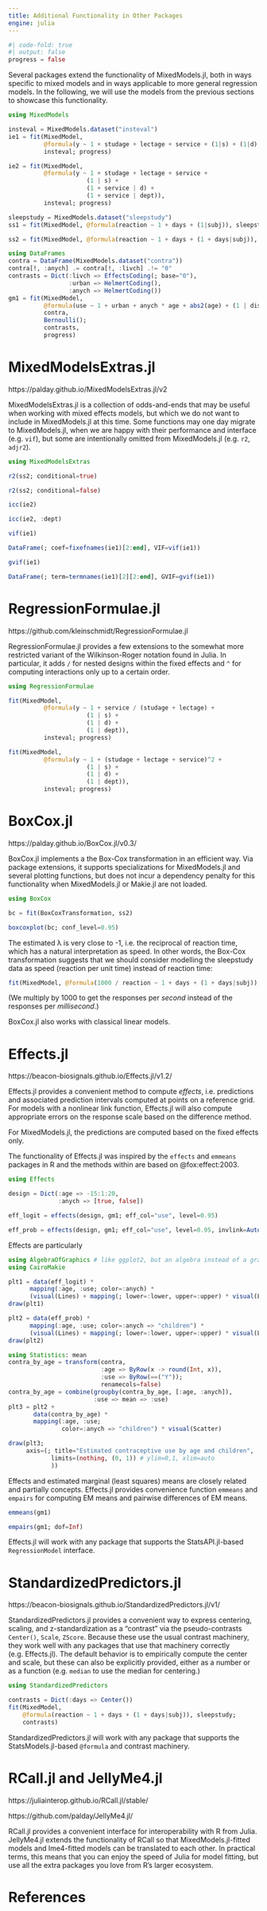 ```yaml
---
title: Additional Functionality in Other Packages
engine: julia
---
```


```julia
#| code-fold: true
#| output: false
progress = false
```

Several packages extend the functionality of MixedModels.jl, both in ways specific to mixed models and in ways applicable to more general regression models. In the following, we will use the models from the previous sections to showcase this functionality.

```julia
using MixedModels
```

```julia
insteval = MixedModels.dataset("insteval")
ie1 = fit(MixedModel,
          @formula(y ~ 1 + studage + lectage + service + (1|s) + (1|d) + (1|dept)),
          insteval; progress)

```

```julia
ie2 = fit(MixedModel,
          @formula(y ~ 1 + studage + lectage + service +
                      (1 | s) +
                      (1 + service | d) +
                      (1 + service | dept)),
          insteval; progress)
```


```julia
sleepstudy = MixedModels.dataset("sleepstudy")
ss1 = fit(MixedModel, @formula(reaction ~ 1 + days + (1|subj)), sleepstudy)
```

```julia
ss2 = fit(MixedModel, @formula(reaction ~ 1 + days + (1 + days|subj)), sleepstudy)
```

```julia
using DataFrames
contra = DataFrame(MixedModels.dataset("contra"))
contra[!, :anych] .= contra[!, :livch] .!= "0"
contrasts = Dict(:livch => EffectsCoding(; base="0"),
                 :urban => HelmertCoding(),
                 :anych => HelmertCoding())
gm1 = fit(MixedModel,
          @formula(use ~ 1 + urban + anych * age + abs2(age) + (1 | dist & urban)),
          contra,
          Bernoulli();
          contrasts,
          progress)
```

# MixedModelsExtras.jl

https://palday.github.io/MixedModelsExtras.jl/v2

MixedModelsExtras.jl is a collection of odds-and-ends that may be useful when working with mixed effects models, but which we do not want to include in MixedModels.jl at this time. Some functions may one day migrate to MixedModels.jl, when we are happy with their performance and interface (e.g. `vif`), but some are intentionally omitted from MixedModels.jl (e.g. `r2`, `adjr2`).

```julia
using MixedModelsExtras
```

```julia
r2(ss2; conditional=true)
```

```julia
r2(ss2; conditional=false)
```

```julia
icc(ie2)
```

```julia
icc(ie2, :dept)
```

```julia
vif(ie1)
```

```julia
DataFrame(; coef=fixefnames(ie1)[2:end], VIF=vif(ie1))
```

```julia
gvif(ie1)
```

```julia
DataFrame(; term=termnames(ie1)[2][2:end], GVIF=gvif(ie1))
```

# RegressionFormulae.jl

https://github.com/kleinschmidt/RegressionFormulae.jl

RegressionFormulae.jl provides a few extensions to the somewhat more restricted variant of the Wilkinson-Roger notation found in Julia. In particular, it adds `/` for nested designs within the fixed effects and `^` for computing interactions only up to a certain order.

```julia
using RegressionFormulae

fit(MixedModel,
          @formula(y ~ 1 + service / (studage + lectage) +
                      (1 | s) +
                      (1 | d) +
                      (1 | dept)),
          insteval; progress)
```

```julia
fit(MixedModel,
          @formula(y ~ 1 + (studage + lectage + service)^2 +
                      (1 | s) +
                      (1 | d) +
                      (1 | dept)),
          insteval; progress)
```

# BoxCox.jl

https://palday.github.io/BoxCox.jl/v0.3/

BoxCox.jl implements a the Box-Cox transformation in an efficient way. Via package extensions, it supports specializations for MixedModels.jl and several plotting functions, but does not incur a dependency penalty for this functionality when MixedModels.jl or Makie.jl are not loaded.


```julia
using BoxCox

bc = fit(BoxCoxTransformation, ss2)
```

```julia
boxcoxplot(bc; conf_level=0.95)
```

The estimated λ is very close to -1, i.e. the reciprocal of reaction time, which has a natural interpretation as speed. In other words, the Box-Cox transformation suggests that we should consider modelling the sleepstudy data as speed (reaction per unit time) instead of reaction time:

```julia
fit(MixedModel, @formula(1000 / reaction ~ 1 + days + (1 + days|subj)), sleepstudy)
```

(We multiply by 1000 to get the responses per _second_ instead of the responses per _millisecond_.)

::: {.callout-tip}
BoxCox.jl also works with classical linear models.
:::

# Effects.jl

https://beacon-biosignals.github.io/Effects.jl/v1.2/

Effects.jl provides a convenient method to compute *effects*, i.e. predictions and associated prediction intervals computed at points on a reference grid. For models with a nonlinear link function, Effects.jl will also compute appropriate errors on the response scale based on the difference method.

For MixedModels.jl, the predictions are computed based on the fixed effects only.

The functionality of Effects.jl was inspired by the `effects` and `emmeans` packages in R and the methods within are based on @fox:effect:2003.

```julia
using Effects
```


```julia
design = Dict(:age => -15:1:20,
              :anych => [true, false])

eff_logit = effects(design, gm1; eff_col="use", level=0.95)
```

```julia
eff_prob = effects(design, gm1; eff_col="use", level=0.95, invlink=AutoInvLink())
```

Effects are particularly

```julia
using AlgebraOfGraphics # like ggplot2, but an algebra instead of a grammar
using CairoMakie

plt1 = data(eff_logit) *
      mapping(:age, :use; color=:anych) *
      (visual(Lines) + mapping(; lower=:lower, upper=:upper) * visual(LinesFill))
draw(plt1)
```

```julia
plt2 = data(eff_prob) *
      mapping(:age, :use; color=:anych => "children") *
      (visual(Lines) + mapping(; lower=:lower, upper=:upper) * visual(LinesFill))
draw(plt2)
```

```julia
using Statistics: mean
contra_by_age = transform(contra,
                          :age => ByRow(x -> round(Int, x)),
                          :use => ByRow(==("Y"));
                          renamecols=false)
contra_by_age = combine(groupby(contra_by_age, [:age, :anych]),
                        :use => mean => :use)
plt3 = plt2 +
       data(contra_by_age) *
       mapping(:age, :use;
               color=:anych => "children") * visual(Scatter)

draw(plt3;
     axis=(; title="Estimated contraceptive use by age and children",
            limits=(nothing, (0, 1)) # ylim=0,1, xlim=auto
            ))
```

Effects and estimated marginal (least squares) means are closely related and partially concepts. Effects.jl provides convenience function `emmeans` and `empairs` for computing EM means and pairwise differences of EM means.

```julia
emmeans(gm1)
```

```julia
empairs(gm1; dof=Inf)
```

::: {.callout-tip}
Effects.jl will work with any package that supports the StatsAPI.jl-based `RegressionModel` interface.
:::

# StandardizedPredictors.jl

https://beacon-biosignals.github.io/StandardizedPredictors.jl/v1/

StandardizedPredictors.jl provides a convenient way to express centering, scaling, and z-standardization as a "contrast" via the pseudo-contrasts `Center()`, `Scale`, `ZScore`.
Because these use the usual contrast machinery, they work well with any packages that use that machinery correctly (e.g. Effects.jl). The default behavior is to empirically compute the center and scale, but these can also be explicitly provided, either as a number or as a function (e.g. `median` to use the median for centering.)

```julia
using StandardizedPredictors

contrasts = Dict(:days => Center())
fit(MixedModel,
    @formula(reaction ~ 1 + days + (1 + days|subj)), sleepstudy;
    contrasts)
```

::: {.callout-tip}
StandardizedPredictors.jl will work with any package that supports the StatsModels.jl-based `@formula` and contrast machinery.
:::

# RCall.jl and JellyMe4.jl

https://juliainterop.github.io/RCall.jl/stable/

https://github.com/palday/JellyMe4.jl/

RCall.jl provides a convenient interface for interoperability with R from Julia. JellyMe4.jl extends the functionality of RCall so that MixedModels.jl-fitted models and lme4-fitted models can be translated to each other. In practical terms, this means that you can enjoy the speed of Julia for model fitting, but use all the extra packages you love from R's larger ecosystem.

# References

::: {#refs}
:::
